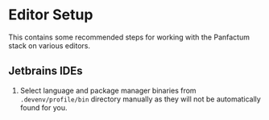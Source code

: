 # Editor Setup

This contains some recommended steps for working with the Panfactum stack on various editors.

## Jetbrains IDEs

1. Select language and package manager binaries from `.devenv/profile/bin` directory manually as they will not be automatically found for you.
